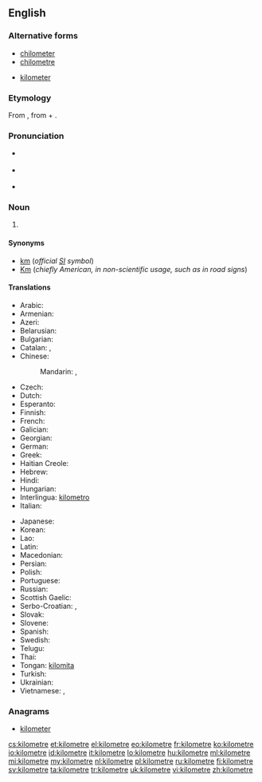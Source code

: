 {{also|kilòmetre}}
==English==

===Alternative forms===
* [[chilometer]] {{qualifier|obsolete}}
* [[chilometre]] {{qualifier|obsolete}}
* {{qualifier|US}} [[kilometer]]

===Etymology===
From {{etyl|fr}} {{term|kilomètre|lang=fr}}, from {{etyl|grc}} {{term|χίλιοι||thousand|tr=khilioi|lang=grc|sc=polytonic}} + {{term|μέτρον||measure|tr=metron|lang=grc|sc=polytonic}}.

===Pronunciation===
* {{a|UK}} {{IPA|/ˈkɪləˌmiːtə/|/kɪˈlɒmɪˌtə/}}
* {{a|US}} {{IPA|/ˈkɪləˌmitɚ/|/kɪˈlɑməˌtɚ/}}
* {{audio|En-us-kilometre.ogg|Audio (US)}}

===Noun===
{{en-noun}}

# {{British|Canada}} {{SI-unit|kilo|metre|length}}

====Synonyms====
* [[km]] (''official [[SI]] symbol'')
* [[Km]] (''chiefly American, in non-scientific usage, such as in road signs'')

====Translations====
{{trans-top|unit of measure}}
* Arabic: {{t-|ar|كيلومتر|m|tr=kilomítr}}
* Armenian: {{t+|hy|կիլոմետր|tr=kilometr}}
* Azeri: {{t+|az|kilometr}}
* Belarusian: {{t-|be|кіламетр|m|tr=kilamétr}}
* Bulgarian: {{t+|bg|километър|m|tr=kilométǎr}}
* Catalan: {{t-|ca|quilòmetre|m}}, {{t-|ca|kilòmetre|m}}
* Chinese:
*: Mandarin: {{t-|cmn|公里|tr=gōnglǐ|sc=Hani}}, {{t|cmn|千米|tr=qiān-mǐ|sc=Hani}}
* Czech: {{t+|cs|kilometr|m}}
* Dutch: {{t+|nl|kilometer}}
* Esperanto: {{t-|eo|kilometro}}
* Finnish: {{t+|fi|kilometri}}
* French: {{t+|fr|kilomètre|m}}
* Galician: {{t-|gl|quilómetro|m}}
* Georgian: {{t-|ka|კილომეტრი|tr=kilometri|sc=Geor}}
* German: {{t+|de|Kilometer|m}}
* Greek: {{t+|el|χιλιόμετρο|n|tr=chiliómetro|sc=Grek}}
* Haitian Creole: {{tø|ht|kilomèt}}
* Hebrew: {{t-|he|קילומטר|m|tr=kilometer}}
* Hindi: {{t-|hi|किलोमीटर|tr=kilōmīṭar}}
* Hungarian: {{t+|hu|kilométer}}
* Interlingua: [[kilometro]]
* Italian: {{t+|it|chilometro|m}}
{{trans-mid}}
* Japanese: {{t+|ja|キロメートル|tr=kiromētoru}}
* Korean: {{t-|ko|킬롬미터|tr=kilomiteo|sc=Hang}}
* Lao: {{t+|lo|ກິໂລແມັດ|sc=Laoo}}
* Latin: {{t+|la|chiliometrum|n}}
* Macedonian: {{t-|mk|километар|m|tr=kilométar}}
* Persian: {{t+|fa|کیلومتر|tr=kilometr}}
* Polish: {{t+|pl|kilometr|m}}
* Portuguese: {{t+|pt|quilômetro|m}}
* Russian: {{t+|ru|километр|m|tr=kilométr}}
* Scottish Gaelic: {{t-|gd|cilemeatair|m}}
* Serbo-Croatian: {{t-|sh|километар|m|sc=Cyrl}},  {{t-|sh|kilometar|m}}
* Slovak: {{t-|sk|kilometer}}
* Slovene: {{t+|sl|kilometer}}
* Spanish: {{t+|es|kilómetro|m}}
* Swedish: {{t+|sv|kilometer|c}}
* Telugu: {{t-|te|కిలోమీటరు}}
* Thai: {{t+|th|กิโลเมตร|tr=kilometr}}
* Tongan: [[kilomita]]
* Turkish: {{t+|tr|kilometre}}
* Ukrainian: {{t+|uk|кілометр|m|tr=kilométr}}
* Vietnamese: {{t+|vi|cây số}},  {{t-|vi|kilômet}}
{{trans-bottom}}

===Anagrams===
* [[kilometer#English|kilometer]]

[[cs:kilometre]]
[[et:kilometre]]
[[el:kilometre]]
[[eo:kilometre]]
[[fr:kilometre]]
[[ko:kilometre]]
[[io:kilometre]]
[[id:kilometre]]
[[it:kilometre]]
[[lo:kilometre]]
[[hu:kilometre]]
[[ml:kilometre]]
[[mi:kilometre]]
[[my:kilometre]]
[[nl:kilometre]]
[[pl:kilometre]]
[[ru:kilometre]]
[[fi:kilometre]]
[[sv:kilometre]]
[[ta:kilometre]]
[[tr:kilometre]]
[[uk:kilometre]]
[[vi:kilometre]]
[[zh:kilometre]]